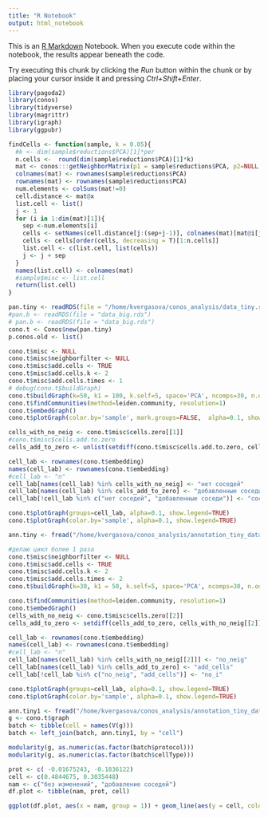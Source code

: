 ```yaml
---
title: "R Notebook"
output: html_notebook
---
```


This is an [R Markdown](http://rmarkdown.rstudio.com) Notebook. When you execute code within the notebook, the results appear beneath the code. 

Try executing this chunk by clicking the *Run* button within the chunk or by placing your cursor inside it and pressing *Ctrl+Shift+Enter*. 

```r
library(pagoda2)
library(conos)
library(tidyverse)
library(magrittr)
library(igraph)
library(ggpubr)
```
```r
findCells <- function(sample, k = 0.05){
  #k <- dim(sample$reductions$PCA)[1]*per
  n.cells <-  round(dim(sample$reductions$PCA)[1]*k)
  mat <- conos:::getNeighborMatrix(p1 = sample$reductions$PCA, p2=NULL, k = n.cells, matching = "NN")
  colnames(mat) <- rownames(sample$reductions$PCA)
  rownames(mat) <- rownames(sample$reductions$PCA)
  num.elements <- colSums(mat!=0)
  cell.distance <- mat@x
  list.cell <- list()
  j <- 1
  for (i in 1:dim(mat)[1]){
    sep <-num.elements[i]  
    cells <- setNames(cell.distance[j:(sep+j-1)], colnames(mat)[mat@i[j:(sep+j-1)]+1])
    cells <- cells[order(cells, decreasing = T)[1:n.cells]]
    list.cell <- c(list.cell, list(cells))
    j <- j + sep
  }
  names(list.cell) <- colnames(mat)
  #sample$misc <- list.cell
  return(list.cell)
}

```



```r
pan.tiny <- readRDS(file = "/home/kvergasova/conos_analysis/data_tiny.rds")
#pan.b <- readRDS(file = "data_big.rds")
# pan.b <- readRDS(file = "data_big.rds")
cono.t <- Conos$new(pan.tiny)
p.conos.old <- list()

cono.t$misc <- NULL
cono.t$misc$neighborfilter <- NULL
cono.t$misc$add.cells <- TRUE
cono.t$misc$add.cells.k <- 2
cono.t$misc$add.cells.times <- 1
# debug(cono.t$buildGraph)
cono.t$buildGraph(k=50, k1 = 100, k.self=5, space='PCA', ncomps=30, n.odgenes=2000, matching.method='mNN', metric='angular', score.component.variance=TRUE, verbose=TRUE,  alignment.strength = 0)
cono.t$findCommunities(method=leiden.community, resolution=1)
cono.t$embedGraph()
cono.t$plotGraph(color.by='sample', mark.groups=FALSE,  alpha=0.1, show.legend=TRUE)
```


```r
cells_with_no_neig <- cono.t$misc$cells.zero[[1]]
#cono.t$misc$cells.add.to.zero
cells_add_to_zero <- unlist(setdiff(cono.t$misc$cells.add.to.zero, cells_with_no_neig))

cell_lab <- rownames(cono.t$embedding)
names(cell_lab) <- rownames(cono.t$embedding)
#cell_lab <- "n"
cell_lab[names(cell_lab) %in% cells_with_no_neig] <- "нет соседей"
cell_lab[names(cell_lab) %in% cells_add_to_zero] <- "добавленные соседи"
cell_lab[!cell_lab %in% c("нет соседей", "добавленные соседи")] <- "соседи есть"

cono.t$plotGraph(groups=cell_lab, alpha=0.1, show.legend=TRUE)
cono.t$plotGraph(color.by='sample', alpha=0.1, show.legend=TRUE)
```


```r
ann.tiny <- fread("/home/kvergasova/conos_analysis/annotation_tiny_data.tsv")

#делаю цикл более 1 раза
cono.t$misc$neighborfilter <- NULL
cono.t$misc$add.cells <- TRUE
cono.t$misc$add.cells.k <- 2
cono.t$misc$add.cells.times <- 2
cono.t$buildGraph(k=30, k1 = 50, k.self=5, space='PCA', ncomps=30, n.odgenes=2000, matching.method='mNN', metric='angular', score.component.variance=TRUE, verbose=TRUE,  alignment.strength = 0)

cono.t$findCommunities(method=leiden.community, resolution=1)
cono.t$embedGraph()
cells_with_no_neig <- cono.t$misc$cells.zero[[2]]
cells_add_to_zero <- setdiff(cells_add_to_zero, cells_with_no_neig[[2]])

cell_lab <- rownames(cono.t$embedding)
names(cell_lab) <- rownames(cono.t$embedding)
#cell_lab <- "n"
cell_lab[names(cell_lab) %in% cells_with_no_neig[[2]]] <- "no_neig"
cell_lab[names(cell_lab) %in% cells_add_to_zero] <- "add_cells"
cell_lab[!cell_lab %in% c("no_neig", "add_cells")] <- "no_i"

cono.t$plotGraph(groups=cell_lab, alpha=0.1, show.legend=TRUE)
cono.t$plotGraph(color.by='sample', alpha=0.1, show.legend=TRUE)
```


```r
ann.tiny1 <- fread("/home/kvergasova/conos_analysis/annotation_tiny_data.tsv")
g <- cono.t$graph
batch <- tibble(cell = names(V(g)))  
batch <- left_join(batch, ann.tiny1, by = "cell")

modularity(g, as.numeric(as.factor(batch$protocol)))
modularity(g, as.numeric(as.factor(batch$cellType)))
```


```r
prot <- c( -0.01675243, -0.1836122)
cell <- c(0.4844675, 0.3035448)
nam <- c("без изменений", "добавление соседей")
df.plot <- tibble(nam, prot, cell)

ggplot(df.plot, aes(x = nam, group = 1)) + geom_line(aes(y = cell, color = 'клеточные типы'), color = 'green')+ geom_point(aes(y = cell), color = 'green')+ geom_line(aes(y = prot, color = 'протокол'), color = 'blue') + geom_point(aes(y = prot), color = 'blue') + ylab('модулярность') +  theme_bw() + theme(text = element_text(size=20))
```

